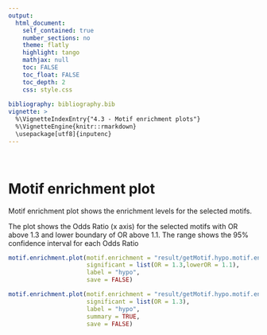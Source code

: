 ```yaml
---
output: 
  html_document:
    self_contained: true
    number_sections: no
    theme: flatly
    highlight: tango
    mathjax: null
    toc: FALSE
    toc_float: FALSE
    toc_depth: 2
    css: style.css
  
bibliography: bibliography.bib    
vignette: >
  %\VignetteIndexEntry{"4.3 - Motif enrichment plots"}
  %\VignetteEngine{knitr::rmarkdown}
  \usepackage[utf8]{inputenc}
---
```


<br>

# Motif enrichment plot
Motif  enrichment plot shows the enrichment levels for the selected motifs. 

The plot shows the Odds Ratio (x axis) for the selected motifs with OR above 1.3 and lower boundary of OR above 1.1. The range shows the 95% confidence interval for each Odds Ratio
```r
motif.enrichment.plot(motif.enrichment = "result/getMotif.hypo.motif.enrichment.csv", 
                      significant = list(OR = 1.3,lowerOR = 1.1), 
                      label = "hypo", 
                      save = FALSE)  
```

```r
motif.enrichment.plot(motif.enrichment = "result/getMotif.hypo.motif.enrichment.csv", 
                      significant = list(OR = 1.3), 
                      label = "hypo", 
                      summary = TRUE,
                      save = FALSE)  
```
